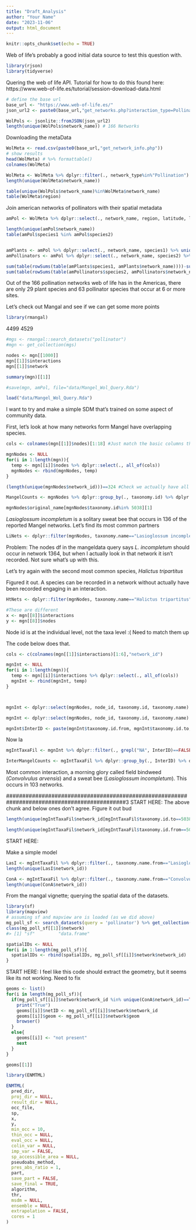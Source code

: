 ```yaml
---
title: "Draft_Analysis"
author: "Your Name"
date: "2023-11-06"
output: html_document
---
```


```r
knitr::opts_chunk$set(echo = TRUE)
```

Web of life's probably a good initial data source to test this question with. 

```r
library(rjson) 
library(tidyverse)
```

Quering the web of life API. 
Tutorial for how to do this found here: https://www.web-of-life.es/tutorial/session-download-data.html
```r
# define the base url
base_url <- "https://www.web-of-life.es/"   
json_url2 <- paste0(base_url,"get_networks.php?interaction_type=Pollination") 

WolPols <- jsonlite::fromJSON(json_url2)
length(unique(WolPols$network_name)) # 166 Networks
```

Downloading the metaData
```r
WolMeta <- read.csv(paste0(base_url,"get_network_info.php"))
# show results 
head(WolMeta) # %>% formattable()
colnames(WolMeta)

WolMeta <- WolMeta %>% dplyr::filter(., network_type%in%"Pollination")
length(unique(WolMeta$network_name))

table(unique(WolPols$network_name)%in%WolMeta$network_name)
table(WolMeta$region)
```

Join american networks of pollinators with their spatial metadata
```r
amPol <- WolMeta %>% dplyr::select(., network_name, region, latitude, longitude) %>% left_join(WolPols, ., by="network_name") %>% dplyr::filter(., region=="Americas")
```


```r
length(unique(amPol$network_name))
table(amPol$species1 %in% amPol$species2) 


amPlants <- amPol %>% dplyr::select(., network_name, species1) %>% unique() #All the unique plant-site combinations in us
amPollinators <- amPol %>% dplyr::select(., network_name, species2) %>% unique() #All the unique poll-site combinations in us

sum(table(rowSums(table(amPlants$species1, amPlants$network_name))))-sum(table(rowSums(table(amPlants$species1, amPlants$network_name)))[1:5])
sum(table(rowSums(table(amPollinators$species2, amPollinators$network_name))))-sum(table(rowSums(table(amPollinators$species2, amPollinators$network_name)))[1:5])
```
Out of the 166 pollination networks web of life has in the Americas, there are only 29 plant species and 63 pollinator species that occur at 6 or more sites.

Let's check out Mangal and see if we can get some more points
```r
library(rmangal)
```

4499	4529	
```r
#mgs <- rmangal::search_datasets("pollinator")
#mgn <- get_collection(mgs)

nodes <- mgn[[1000]]
mgn[[1]]$interactions
mgn[[1]]$network

summary(mgn)[[1]]

#save(mgn, amPol, file="data/Mangel_Wol_Query.Rda")
```

```r
load("data/Mangel_Wol_Query.Rda")
```


I want to try and make a simple SDM that's trained on some aspect of community data. 

First, let's look at how many networks form Mangel have overlapping species. 
```r

cols <- colnames(mgn[[1]]$nodes)[1:18] #Just match the basic columns that all networks should have (extra "taxonomy" col in some to exclude, if not others)

mgnNodes <- NULL
for(i in 1:length(mgn)){
  temp <- mgn[[i]]$nodes %>% dplyr::select(., all_of(cols))
  mgnNodes <- rbind(mgnNodes, temp)
}

(length(unique(mgnNodes$network_id)))==324 #Check we actually have all the networks 
```

```r
MangelCounts <- mgnNodes %>% dplyr::group_by(., taxonomy.id) %>% dplyr::summarise(., networks=length(unique(network_id)))

mgnNodes$original_name[mgnNodes$taxonomy.id%in% 5038][1]
```



*Lasioglossum incompletum* is a solitary sweat bee that occurs in 136 of the reported Mangel networks. Let's find its most common partners
```r
LiNets <- dplyr::filter(mgnNodes, taxonomy.name=="Lasioglossum incompletum") %>% dplyr::select(., network_id) %>% unique()
```
Problem: The nodes df in the mangeldata query says *L. incompletum* should occur in network 1364, but when I actually look in that network it isn't recorded. Not sure what's up with this. 


Let's try again with the second most common species, *Halictus tripartitus*

Figured it out. A species can be recorded in a network without actually have been recorded engaging in an interaction.
```r
HtNets <- dplyr::filter(mgnNodes, taxonomy.name=="Halictus tripartitus") %>% dplyr::select(., network_id) %>% unique()

#These are different
x <- mgn[[8]]$interactions 
y <- mgn[[8]]$nodes
```

Node id is at the individual level, not the taxa level :(
Need to match them up

The code below does that. 
```r
cols <- c(colnames(mgn[[1]]$interactions)[1:6],"network_id")

mgnInt <- NULL
for(i in 1:length(mgn)){
  temp <- mgn[[i]]$interactions %>% dplyr::select(., all_of(cols))
  mgnInt <- rbind(mgnInt, temp)
}



mgnInt <- dplyr::select(mgnNodes, node_id, taxonomy.id, taxonomy.name) %>% dplyr::rename(., node_from=node_id, taxonomy.id.from=taxonomy.id, taxonomy.name.from=taxonomy.name) %>% left_join(mgnInt, ., by="node_from") #Adding the node_from taxa ID

mgnInt <- dplyr::select(mgnNodes, node_id, taxonomy.id, taxonomy.name) %>% dplyr::rename(., node_to=node_id, taxonomy.id.to=taxonomy.id, taxonomy.name.to=taxonomy.name) %>% left_join(mgnInt, ., by="node_to") #Adding the node_from taxa ID

mgnInt$InterID <- paste(mgnInt$taxonomy.id.from, mgnInt$taxonomy.id.to, sep="-") #Make a column identifying unique from-to combinations
```

Now la
```r
mgIntTaxaFil <- mgnInt %>% dplyr::filter(., grepl("NA", InterID)==FALSE)

InterMangelCounts <- mgIntTaxaFil %>% dplyr::group_by(., InterID) %>% dplyr::summarise(., networks=length(unique(network_id)))

```

Most common interaction, a morning glory called field bindweed (*Convolvulus arvensis*) and a sweat bee (*Lasioglossum incompletum*). This occurs in 103 networks. 

#############################################################################################3
START HERE: The above chunk and below ones don't agree. Figure it out bud

```r
length(unique(mgIntTaxaFil$network_id[mgIntTaxaFil$taxonomy.id.to==5038 & mgIntTaxaFil$taxonomy.id.from!=5031])) #Number of networks including the bee but don't include the morning glory

length(unique(mgIntTaxaFil$network_id[mgIntTaxaFil$taxonomy.id.from==5031 & mgIntTaxaFil$taxonomy.id.to!=5038])) #Number of networks including the morning glory but not the bee
```


############################################################## START HERE:
Make a simple model

```r
LasI <- mgIntTaxaFil %>% dplyr::filter(., taxonomy.name.from=="Lasioglossum incompletum" | taxonomy.name.to == "Lasioglossum incompletum") #Some data sources flop the to and from, so need to filter by both
length(unique(LasI$network_id))

ConA <- mgIntTaxaFil %>% dplyr::filter(., taxonomy.name.from=="Convolvulus arvensis" | taxonomy.name.to == "Convolvulus arvensis")
length(unique(ConA$network_id))
```

From the mangal vignette; querying the spatial data of the datasets. 
```r
library(sf)
library(mapview)
# assuming sf and mapview are is loaded (as we did above)
mg_poll_sf <- search_datasets(query = 'pollinator') %>% get_collection(as_sf = TRUE)
class(mg_poll_sf[[1]]$network)
#> [1] "sf"         "data.frame"
```


```r
spatialIDs <- NULL
for(i in 1:length(mg_poll_sf)){
  spatialIDs <- rbind(spatialIDs, mg_poll_sf[[i]]$network$network_id)
}

```

################## START HERE: I feel like this code should extract the geometry, but it seems like its not working. Need to fix
```r
geoms <- list()
for(i in length(mg_poll_sf)){
  if(mg_poll_sf[[i]]$network$network_id %in% unique(ConA$network_id)==TRUE){
    print("True")
    geoms[[i]]$netID <- mg_poll_sf[[i]]$network$network_id
    geoms[[i]]$geom <- mg_poll_sf[[i]]$network$geom
    browser()
  }
  else{
    geoms[[i]] <- "not present"
    next
  }
}

geoms[[1]]
```

```r
library(ENMTML)
```

```r
ENMTML(
  pred_dir,
  proj_dir = NULL,
  result_dir = NULL,
  occ_file,
  sp,
  x,
  y,
  min_occ = 10,
  thin_occ = NULL,
  eval_occ = NULL,
  colin_var = NULL,
  imp_var = FALSE,
  sp_accessible_area = NULL,
  pseudoabs_method,
  pres_abs_ratio = 1,
  part,
  save_part = FALSE,
  save_final = TRUE,
  algorithm,
  thr,
  msdm = NULL,
  ensemble = NULL,
  extrapolation = FALSE,
  cores = 1
)
```

